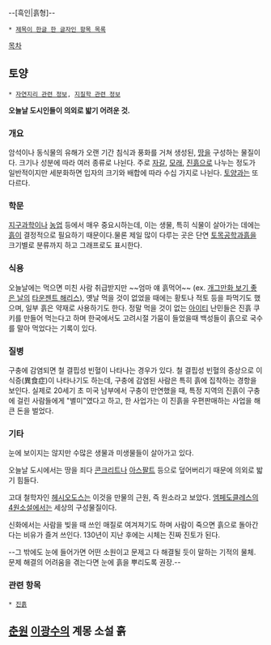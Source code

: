 --[흑인|흙형]--


 * [[제목이 한글 한 글자인 항목 목록]]

[[목차]]
== 토양 ==
 * [[자연지리 관련 정보]], [[지질학 관련 정보]]

'''오늘날 도시인들이 의외로 밟기 어려운 것.'''

=== 개요 ===
암석이나 동식물의 유해가 오랜 기간 침식과 풍화를 거쳐 생성된, [[땅]]을 구성하는 물질이다. 크기나 성분에 따라 여러 종류로 나뉜다. 주로 [[자갈]], [[모래]], [[진흙]]으로 나누는 정도가 일반적이지만 세분화하면 입자의 크기와 배합에 따라 수십 가지로 나뉜다. [[토양]]과는 또 다르다.

=== 학문 ===
[[지구과학]]이나 [[농업]] 등에서 매우 중요시하는데, 이는 생물, 특히 식물이 살아가는 데에는 [[흙]]이 결정적으로 필요하기 때문이다.물론 제일 많이 다루는 곳은 단연 [[토목공학과]]흙을 크기별로 분류까지 하고 그래프로도 표시한다.

=== 식용 ===
오늘날에는 먹으면 미친 사람 취급받지만 ~~엄마 얘 흙먹어~~ (ex. [[개그만화 보기 좋은 날]]의 [[타운젠트 해리스]]), 옛날 먹을 것이 없었을 때에는 황토나 적토 등을 파먹기도 했으며, 일부 흙은 약재로 사용하기도 한다. 정말 먹을 것이 없는 [[아이티]] 난민들은 진흙 쿠키를 만들어 먹는다고 하며 한국에서도 고려시절 가뭄이 들었을때 백성들이 흙으로 국수를 말아 먹었다는 기록이 있다.

=== 질병 ===
구충에 감염되면 철 결핍성 빈혈이 나타나는 경우가 있다. 철 결핍성 빈혈의 증상으로 이식증(異食症)이 나타나기도 하는데, 구충에 감염된 사람은 특히 흙에 집착하는 경항을 보인다. 실제로 20세기 초 미국 남부에서 구충이 만연했을 때, 특정 지역의 진흙이 구충에 걸린 사람들에게 "별미"였다고 하고, 한 사업가는 이 진흙을 우편판매하는 사업을 해 큰 돈을 벌었다. 

=== 기타 ===
눈에 보이지는 않지만 수많은 생물과 미생물들이 살아가고 있다.

오늘날 도시에서는 땅을 죄다 [[콘크리트]]나 [[아스팔트]] 등으로 덮어버리기 때문에 의외로 밟기 힘들다. 

고대 철학자인 [[헤시오도스]]는 이것을 만물의 근원, 즉 원소라고 보았다. [[엠페도클레스]]의 [[4원소설]]에서는 세상의 구성물질이다.

신화에서는 사람을 빚을 때 쓰인 매질로 여겨져기도 하며 사람이 죽으면 흙으로 돌아간다는 비유가 즐겨 쓰인다. 130년이 지난 후에는 시체는 진짜 진토가 된다.

--그 밖에도 눈에 들어가면 어떤 소원이고 문제고 다 해결될 듯이 말하는 기적의 물체. 문제 해결의 어려움을 겪는다면 눈에 흙을 뿌리도록 권장.--

=== 관련 항목 ===
 * [[진흙]]

== [[춘원]] [[이광수]]의 계몽 소설 흙 ==
